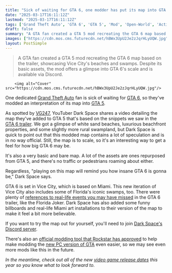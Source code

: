 ```yaml
---
title: "Sick of waiting for GTA 6, one modder has put its map into GTA 5, and you can try it out right now"
date: "2025-03-17T16:11:12Z"
lastmod: "2025-03-17T16:11:12Z"
tags: ['Grand Theft Auto', 'GTA 6', 'GTA 5', 'Mod', 'Open-World', 'Action-Adventure', 'PC', 'Video Game']
draft: false
summary: "A GTA fan created a GTA 5 mod recreating the GTA 6 map based on the trailer, showcasing Vice City's beaches and swamps.  Despite its basic assets, the mod offers a glimpse into GTA 6's scale and is available via Discord."
images: ["https://cdn.mos.cms.futurecdn.net/hBWx3UpU2Je2zJqrHLyUQW.jpg"]
layout: PostSimple
---
```

> A GTA fan created a GTA 5 mod recreating the GTA 6 map based on the trailer, showcasing Vice City's beaches and swamps.  Despite its basic assets, the mod offers a glimpse into GTA 6's scale and is available via Discord.


        <img alt="Cover" src="https://cdn.mos.cms.futurecdn.net/hBWx3UpU2Je2zJqrHLyUQW.jpg"/>
        
One dedicated [<u>Grand Theft Auto</u>](https://www.gamesradar.com/best-gta-games/) fan is sick of waiting for [<u>GTA 6</u>](https://www.gamesradar.com/gta-6-guide/), so they've modded an interpretation of its map into [<u>GTA 5</u>](https://www.gamesradar.com/gta-5-guide/).

As spotted by [<u>VG247</u>](https://www.vg247.com/gta-6-map-gta-5-mod-done-and-released), YouTuber Dark Space shares a video detailing the map they've added to GTA 5 that's based on the snippets we saw in the [<u>GTA 6 trailer</u>](https://www.gamesradar.com/gta-6-trailer-1/). We got a glimpse of white sand beaches, luxurious beachfront properties, and some slightly more rural swampland, but Dark Space is quick to point out that this modded map contains a lot of speculation and is in no way official. Still, the map is to scale, so it's an interesting way to get a feel for how big GTA 6 may be.

It's also a very basic and bare map. A lot of the assets are ones repurposed from GTA 5, and there's no traffic or pedestrians roaming about either.

Regardless, "playing on this map will remind you how insane GTA 6 is gonna be," Dark Space says.

GTA 6 is set in Vice City, which is based on Miami. This new iteration of Vice City also includes some of Florida's iconic swamps, too. There were plenty of [<u>references to real-life events you may have missed</u>](https://www.gamesradar.com/gta-6-trailer-1-breakdown-things-you-missed/) in the GTA 6 trailer, like the Florida Joker. Dark Space has also added some funny billboards and real-life Miami art installations to their version of the map to make it feel a bit more believable.

If you want to try the map out for yourself, you'll need to join [<u>Dark Space's Discord server</u>](https://discord.com/invite/5R79ddS).

There's also an [<u>official modding tool that Rockstar has approved</u>](https://www.gamesradar.com/games/grand-theft-auto/despite-its-history-of-taking-action-against-gta-mods-a-rockstar-approved-gta-5-modding-tool-is-on-the-way-to-assist-the-modding-community-in-the-wake-of-the-recent-pc-upgrade/) to help make modding the [<u>new PC version of GTA</u>](https://www.gamesradar.com/games/grand-theft-auto/gta-5-is-giving-pc-players-a-free-upgrade-that-brings-it-up-to-par-with-the-console-versions-and-adds-some-pc-exclusive-features/) even easier, so we may see even more mods like this in the future.

*In the meantime, check out all of the new *[<u><em>video game release dates</em></u>](https://www.gamesradar.com/video-game-release-dates/)* this year so you know what to look forward to.*
        